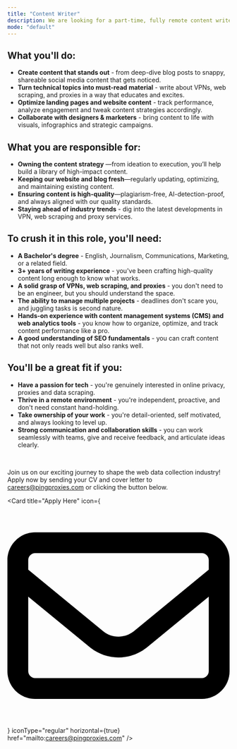 ```yaml
---
title: "Content Writer"
description: We are looking for a part-time, fully remote content writer. <br />Competitive market rates for compensation. 
mode: "default"
---
```


## What you'll do:

  - **Create content that stands out** - from deep-dive blog posts to snappy, shareable social media content that gets noticed. 
  - **Turn technical topics into must-read material** - write about VPNs, web scraping, and proxies in a way that educates and excites.
  - **Optimize landing pages and website content** - track performance, analyze engagement and tweak content strategies accordingly.
  - **Collaborate with designers & marketers** - bring content to life with visuals, infographics and strategic campaigns. 

## What you are responsible for:

  - **Owning the content strategy** —from ideation to execution, you’ll help build a library of high-impact content.
  - **Keeping our website and blog fresh**—regularly updating, optimizing, and maintaining existing content.
  - **Ensuring content is high-quality**—plagiarism-free, AI-detection-proof, and always aligned with our quality standards.
  - **Staying ahead of industry trends** - dig into the latest developments in VPN, web scraping and proxy services.

## To crush it in this role, you'll need:

  - **A Bachelor's degree** - English, Journalism, Communications, Marketing, or a related field.
  - **3+ years of writing experience** - you've been crafting high-quality content long enough to know what works.
  - **A solid grasp of VPNs, web scraping, and proxies** - you don't need to be an engineer, but you should understand the space.
  - **The ability to manage multiple projects** - deadlines don't scare you, and juggling tasks is second nature.
  - **Hands-on experience with content management systems (CMS) and web analytics tools** - you know how to organize, optimize, and track content performance like a pro.
  - **A good understanding of SEO fundamentals** - you can craft content that not only reads well but also ranks well.

## You'll be a great fit if you:
  - **Have a passion for tech** - you're genuinely interested in online privacy, proxies and data scraping.
  - **Thrive in a remote environment** - you're independent, proactive, and don't need constant hand-holding.
  - **Take ownership of your work** - you're detail-oriented, self motivated, and always looking to level up.
  - **Strong communication and collaboration skills** - you can work seamlessly with teams, give and receive feedback, and articulate ideas clearly.

<br />

Join us on our exciting journey to shape the web data collection industry! Apply now by sending your CV and cover letter to careers@pingproxies.com or clicking the button below.

<Card
  title="Apply Here"
  icon={
    <svg xmlns="http://www.w3.org/2000/svg" viewBox="0 0 512 512" >
      {/* Font Awesome Free 6.7.2 by @fontawesome */}
      <path d="M64 112c-8.8 0-16 7.2-16 16l0 22.1L220.5 291.7c20.7 17 50.4 17 71.1 0L464 150.1l0-22.1c0-8.8-7.2-16-16-16L64 112zM48 212.2L48 384c0 8.8 7.2 16 16 16l384 0c8.8 0 16-7.2 16-16l0-171.8L322 328.8c-38.4 31.5-93.7 31.5-132 0L48 212.2zM0 128C0 92.7 28.7 64 64 64l384 0c35.3 0 64 28.7 64 64l0 256c0 35.3-28.7 64-64 64L64 448c-35.3 0-64-28.7-64-64L0 128z" />
    </svg>
  }
  iconType="regular"
  horizontal={true}
  href="mailto:careers@pingproxies.com"
/>

